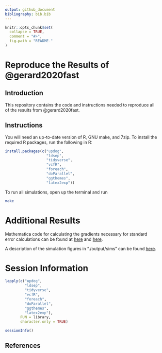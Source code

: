 ```yaml
---
output: github_document
bibliography: bib.bib
---
```


<!-- README.md is generated from README.Rmd. Please edit that file -->

```r
knitr::opts_chunk$set(
  collapse = TRUE,
  comment = "#>",
  fig.path = "README-"
)
```

# Reproduce the Results of @gerard2020fast

## Introduction

This repository contains the code and instructions needed to reproduce all of
the results from @gerard2020fast.

## Instructions

You will need an up-to-date version of R, GNU make, and 7zip. To install the required R packages, run the following in R:
```r
install.packages(c("updog", 
                   "ldsep", 
                   "tidyverse", 
                   "vcfR",
                   "foreach",
                   "doParallel", 
                   "ggthemes", 
                   "latex2exp"))
```

To run all simulations, open up the terminal and run

```bash
make
```

# Additional Results

Mathematica code for calculating the gradients necessary for standard error calculations can be found at [here](./code/gradients.nb) and [here](./code/gradients.md).

A description of the simulation figures in "./output/sims" can be found [here](./output/sims/README.md).

# Session Information

```r
lapply(c("updog", 
         "ldsep", 
         "tidyverse", 
         "vcfR",
         "foreach",
         "doParallel", 
         "ggthemes", 
         "latex2exp"), 
       FUN = library,
       character.only = TRUE)
```
```r
sessionInfo()
```


## References
